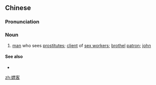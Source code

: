 ==Chinese==
{{zh-forms}}

===Pronunciation===
{{zh-pron
|m=piáokè
|cat=n
}}

===Noun===
{{zh-noun}}

# [[man]] who sees [[prostitute]]s; [[client]] of [[sex worker]]s; [[brothel]] [[patron]]; [[john]]

====See also====
* {{zh-l|嫖娼}}

[[zh:嫖客]]